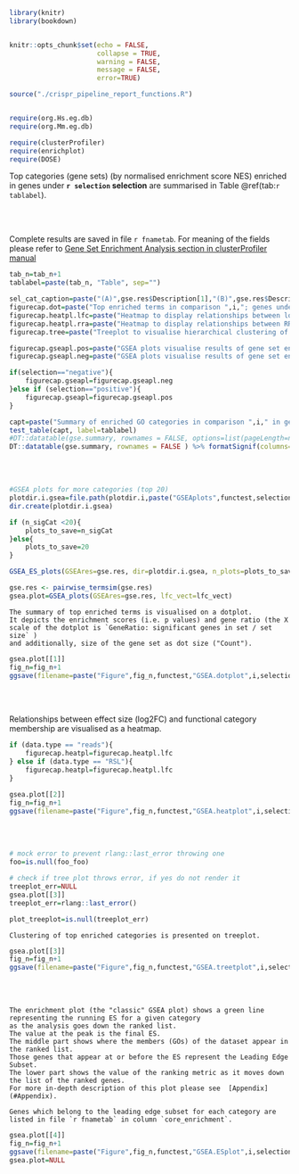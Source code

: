 <!-- 
This is a child document for presentation of GSEA in RRA results (Mageck)
to be used with crispr_pipeline_report_v0.4.Rmd and crispr_report_rra.Rmd
 -->



```r

library(knitr)
library(bookdown)


knitr::opts_chunk$set(echo = FALSE, 
                      collapse = TRUE, 
                      warning = FALSE, 
                      message = FALSE,
                      error=TRUE)

source("./crispr_pipeline_report_functions.R")


require(org.Hs.eg.db)
require(org.Mm.eg.db)

require(clusterProfiler)
require(enrichplot)
require(DOSE)

```





Top categories (gene sets) (by normalised enrichment score NES) enriched in genes under **`r selection` selection** are summarised in Table  \@ref(tab:`r tablabel`).


<br />
<br />

Complete results are saved in file `r fnametab`. For meaning of the fields please refer to 
[Gene Set Enrichment Analysis section in clusterProfiler manual](https://yulab-smu.top/biomedical-knowledge-mining-book/enrichment-overview.html#gsea-algorithm)



```r
tab_n=tab_n+1
tablabel=paste(tab_n, "Table", sep="")

sel_cat_caption=paste("(A)",gse.res$Description[1],"(B)",gse.res$Description[2],"(C)",gse.res$Description[3],"(D)",gse.res$Description[4],"(E)",gse.res$Description[5],"(F)",gse.res$Description[6],sep=" ")
figurecap.dot=paste("Top enriched terms in comparison ",i,"; genes under ",selection," selection. Sorted by effect size (normalised enrichment score, NES).",sep="")
figurecap.heatpl.lfc=paste("Heatmap to display relationships between log fold change at a gene level and functional category membership in comparison ",i,"; genes under ",selection," selection.",sep="")
figurecap.heatpl.rra=paste("Heatmap to display relationships between RRA pathway score and functional category membership in comparison ",i,"; genes under ",selection," selection.",sep="")
figurecap.tree=paste("Treeplot to visualise hierarchical clustering of enriched categories in comparison ",i,"; genes under ",selection," selection. Number of genes - number of genes in set; Color - FDR.",sep="")

figurecap.gseapl.pos=paste("GSEA plots visualise results of gene set enrichment analysis in comparison ",i,"; genes under ",selection," selection. Shown are top 6 categories (by FDR): ",sel_cat_caption,". Rank in ordered data set is by log2FC.",sep="")
figurecap.gseapl.neg=paste("GSEA plots visualise results of gene set enrichment analysis in comparison ",i,"; genes under ",selection," selection. Shown are top 6 categories (by FDR): ",sel_cat_caption,". Rank in ordered data set is by - log2FC.",sep="")

if(selection=="negative"){
	figurecap.gseapl=figurecap.gseapl.neg
}else if (selection=="positive"){
	figurecap.gseapl=figurecap.gseapl.pos
}

```

```r
capt=paste("Summary of enriched GO categories in comparison ",i," in genes under ",selection," selection. Shown are top 20 categories (by \"NES\").", sep="")
test_table(capt, label=tablabel)
#DT::datatable(gse.summary, rownames = FALSE, options=list(pageLength=n_sigCat) ) %>% formatSignif(columns=c('p.adjust'), digits=3)%>% formatSignif(columns=c('NES'), digits=4)
DT::datatable(gse.summary, rownames = FALSE ) %>% formatSignif(columns=c('p.adjust'), digits=3)%>% formatSignif(columns=c('NES'), digits=4)
```



<br />
<br />

```r
#GSEA plots for more categories (top 20)
plotdir.i.gsea=file.path(plotdir.i,paste("GSEAplots",functest,selection,sep="."))
dir.create(plotdir.i.gsea)

if (n_sigCat <20){
	plots_to_save=n_sigCat
}else{
	plots_to_save=20
}

GSEA_ES_plots(GSEAres=gse.res, dir=plotdir.i.gsea, n_plots=plots_to_save,sel=selection)
```


```r
gse.res <- pairwise_termsim(gse.res)
gsea.plot=GSEA_plots(GSEAres=gse.res, lfc_vect=lfc_vect)
```


```asis
The summary of top enriched terms is visualised on a dotplot.
It depicts the enrichment scores (i.e. p values) and gene ratio (the X scale of the dotplot is `GeneRatio: significant genes in set / set size` ) 
and additionally, size of the gene set as dot size ("Count").
```



```r
gsea.plot[[1]]
fig_n=fig_n+1
ggsave(filename=paste("Figure",fig_n,functest,"GSEA.dotplot",i,selection,"pdf",sep="."),path=plotdir.i,device="pdf")
```


<br />
<br />


Relationships between effect size (log2FC) and functional category membership are visualised as a heatmap.


```r
if (data.type == "reads"){
	figurecap.heatpl=figurecap.heatpl.lfc
} else if (data.type == "RSL"){
	figurecap.heatpl=figurecap.heatpl.lfc
}
```


```r
gsea.plot[[2]]
fig_n=fig_n+1
ggsave(filename=paste("Figure",fig_n,functest,"GSEA.heatplot",i,selection,"pdf",sep="."),path=plotdir.i,device="pdf")
```



<br />
<br />


```r
# mock error to prevent rlang::last_error throwing one
foo=is.null(foo_foo)

# check if tree plot throws error, if yes do not render it
treeplot_err=NULL
gsea.plot[[3]]
treeplot_err=rlang::last_error()

plot_treeplot=is.null(treeplot_err)
```




```asis
Clustering of top enriched categories is presented on treeplot.
```


```r
gsea.plot[[3]]
fig_n=fig_n+1
ggsave(filename=paste("Figure",fig_n,functest,"GSEA.treetplot",i,selection,"pdf",sep="."),path=plotdir.i,device="pdf")

```


<br />
<br />

```asis
The enrichment plot (the "classic" GSEA plot) shows a green line representing the running ES for a given category 
as the analysis goes down the ranked list. 
The value at the peak is the final ES. 
The middle part shows where the members (GOs) of the dataset appear in the ranked list. 
Those genes that appear at or before the ES represent the Leading Edge Subset. 
The lower part shows the value of the ranking metric as it moves down the list of the ranked genes.
For more in-depth description of this plot please see  [Appendix](#Appendix).

Genes which belong to the leading edge subset for each category are listed in file `r fnametab` in column `core_enrichment`.
```



```r
gsea.plot[[4]]
fig_n=fig_n+1
ggsave(filename=paste("Figure",fig_n,functest,"GSEA.ESplot",i,selection,"pdf",sep="."),path=plotdir.i,device="pdf")
gsea.plot=NULL
```



